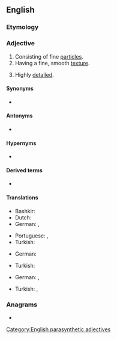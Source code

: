 {{also|finegrained}}
==English==

===Etymology===
{{compound|en|fine|grained}}

===Adjective===
{{en-adj}}

# Consisting of fine [[particle]]s.
# Having a fine, smooth [[texture]].
# {{lb|en|figurative}} Highly [[detailed]].

====Synonyms====
* {{l|en|subtle}}

====Antonyms====
* {{l|en|coarse-grained}}

====Hypernyms====
* {{l|en|grained}}

====Derived terms====
* {{l|en|fine-grainedness}}

====Translations====
{{trans-top|Consisting of fine particles}}
* Bashkir: {{t|ba|ваҡ|sc=Cyrl}}
* Dutch: {{t|nl|fijnkorrelig}}
* German: {{t+|de|feinkörnig}}, {{t|de|kleinkörnig}}
{{trans-mid}}
* Portuguese: {{t+|pt|peneirado}}, {{t+|pt|refinado}}
* Turkish: {{l|tr|ince}} {{t+|tr|taneli}}
{{trans-bottom}}

{{trans-top|Having a fine, smooth texture}}
* German: {{t+|de|feinkörnig}}
{{trans-mid}}
* Turkish: {{l|tr|ince}} {{t+|tr|taneli}}
{{trans-bottom}}

{{trans-top|figurative: detailed}}
* German: {{t|de|detailgenau}}, {{t+|de|detailliert}}
{{trans-mid}}
* Turkish: {{t+|tr|ayrıntılı}}, {{t+|tr|detaylı}}
{{trans-bottom}}

===Anagrams===
* {{anagrams|en|a=adeefgiinnr|era-defining}}

[[Category:English parasynthetic adjectives]]